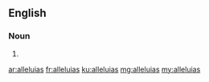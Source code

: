 ==English==

===Noun===
{{head|en|noun plural form}}

# {{plural of|alleluia|lang=en}}

[[ar:alleluias]]
[[fr:alleluias]]
[[ku:alleluias]]
[[mg:alleluias]]
[[my:alleluias]]